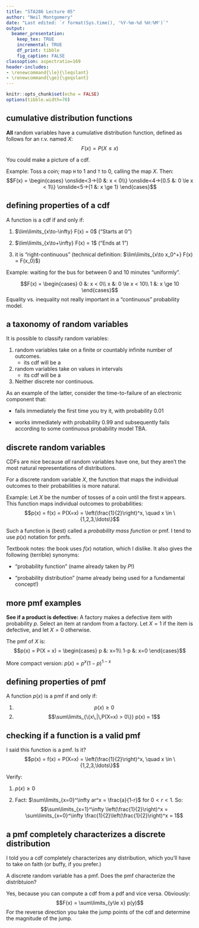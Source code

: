```yaml
---
title: "STA286 Lecture 05"
author: "Neil Montgomery"
date: "Last edited: `r format(Sys.time(), '%Y-%m-%d %H:%M')`"
output: 
  beamer_presentation:
    keep_tex: TRUE
    incremental: TRUE
    df_print: tibble
    fig_caption: FALSE
classoption: aspectratio=169
header-includes:
- \renewcommand{\le}{\leqslant}
- \renewcommand{\ge}{\geqslant}
---
```


```r
knitr::opts_chunk$set(echo = FALSE)
options(tibble.width=70)
```

## cumulative distribution functions

**All** random variables have a cumulative distribution function, defined as follows for an r.v. named $X$:
$$F(x) = P(X \le x)$$

You could make a picture of a cdf.

\pause Example: Toss a coin; map `H` to 1 and `T` to 0, calling the map $X$. Then:
$$F(x) = \begin{cases}
\onslide<3->{0 &: x < 0\\}
\onslide<4->{0.5 &: 0 \le x < 1\\}
\onslide<5->{1 &: x \ge 1}
\end{cases}$$

## defining properties of a cdf

A function is a cdf if and only if:

1. $\lim\limits_{x\to-\infty} F(x) = 0$ ("Starts at 0")

2. $\lim\limits_{x\to+\infty} F(x) = 1$ ("Ends at 1")

3. it is "right-continuous" (technical definition: $\lim\limits_{x\to x_0^+} F(x) = F(x_0)$)

\pause Example: waiting for the bus for between 0 and 10 minutes "uniformly".

\pause $$F(x) = \begin{cases}
0 &: x < 0\\
x &: 0 \le x < 10\\
1 &: x \ge 10
\end{cases}$$
\pause Equality vs. inequality not really important in a "continuous" probability model.

## a taxonomy of random variables

It is possible to classify random variables:

1. \textit{discrete} random variables take on a finite or countably infinite number of outcomes.
    + its cdf will be a \textit{step function}
2. \textit{continuous} random variables take on values in intervals
    + its cdf will be a \textit{continuous function}
3. Neither discrete nor continuous.

\pause As an example of the latter, consider the time-to-failure of an electronic component that:

* fails immediately the first time you try it, with probability $0.01$

* works immediately with probability $0.99$ and subsequently fails according to some continuous probability model TBA.

## discrete random variables

CDFs are nice because *all* random variables have one, but they aren't the most natural representations of distributions.

For a discrete random variable $X$, the function that maps the individual outcomes to their probabilities is more natural.

\pause Example: Let $X$ be the number of tosses of a coin until the first `H` appears. This function maps individual outcomes to probabilities:
$$p(x) = f(x) = P(X=x) = \left(\frac{1}{2}\right)^x, \quad x \in \{1,2,3,\ldots\}$$

\pause Such a function is (best) called a *probability mass function* or pmf. I tend to use $p(x)$ notation for pmfs.

\pause Textbook notes: the book uses $f(x)$ notation, which I dislike. It also gives the following (terrible) synonyms:

* "probability function" (name already taken by $P$!)

* "probability distribution" (name already being used for a fundamental concept!)

## more pmf examples

**See if a product is defective:** A factory makes a defective item with probability $p$. Select an item at random from a factory. Let $X=1$ if the item is defective, and let $X=0$ otherwise. 

\pause The pmf of $X$ is:
$$p(x) = P(X = x) = \begin{cases}
p &: x=1\\
1-p &: x=0
\end{cases}$$

\pause More compact version: $p(x) = p^x(1-p)^{1-x}$

## defining properties of pmf

A function $p(x)$ is a pmf if and only if:

1. $$p(x) \ge 0$$
2. $$\sum\limits_{\{x\,|\,P(X=x) > 0\}} p(x) = 1$$

## checking if a function is a valid pmf

I said this function is a pmf. Is it?
$$p(x) = f(x) = P(X=x) = \left(\frac{1}{2}\right)^x, \quad x \in \{1,2,3,\ldots\}$$

Verify:

1. $p(x) \ge 0$

2. Fact: $\sum\limits_{x=0}^\infty ar^x = \frac{a}{1-r}$ for $0 < r < 1$. So:
$$\sum\limits_{x=1}^\infty \left(\frac{1}{2}\right)^x = \sum\limits_{x=0}^\infty \frac{1}{2}\left(\frac{1}{2}\right)^x = 1$$

## a pmf completely characterizes a discrete distribution

I told you a cdf completely characterizes any distribution, which you'll have to take on faith (or buffy, if you prefer.)

\pause A discrete random variable has a pmf. Does the pmf characterize the distribtuion? 

\pause Yes, because you can compute a cdf from a pdf and vice versa. Obviously:
$$F(x) = \sum\limits_{y\le x} p(y)$$
For the reverse direction you take the jump points of the cdf and determine the magnitude of the jump.